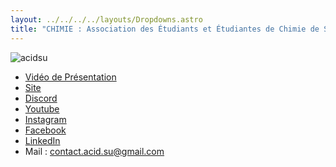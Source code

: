 ```yaml
---
layout: ../../../../layouts/Dropdowns.astro
title: "CHIMIE : Association des Étudiants et Étudiantes de Chimie de Sorbonne Université (ACID SU)"
---
```

![acidsu](/assets/assos/acidsu.png)  
- [Vidéo de Présentation](https://www.youtube.com/watch?v=EuJfK41olTI)  
- [Site](https://www.acid-su.com/)  
- [Discord](https://discord.gg/GVT8ZdQmg9)  
- [Youtube](https://www.youtube.com/channel/UClkFABRpMr5YUIrf0-ebrtQ)  
- [Instagram](https://www.instagram.com/acid.su/)  
- [Facebook](https://www.facebook.com/acid.su.3)  
- [LinkedIn](https://www.linkedin.com/in/acid-su/)  
- Mail : contact.acid.su@gmail.com